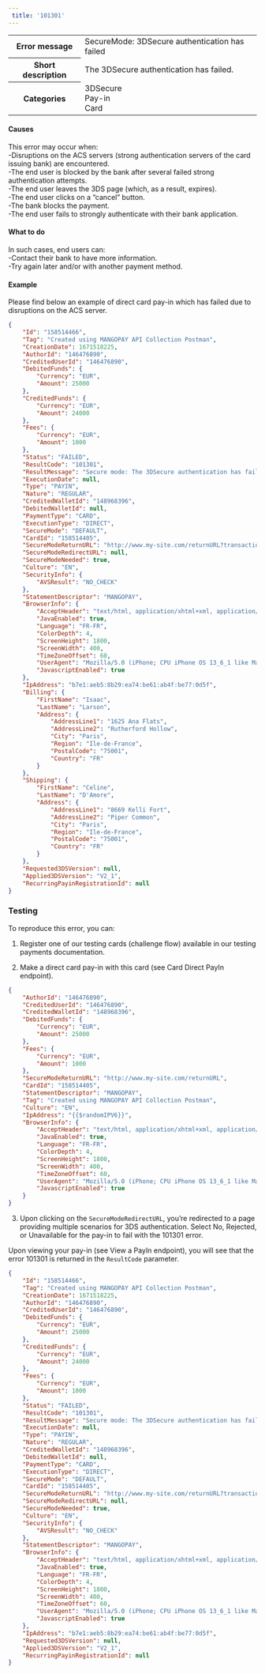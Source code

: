 ---  
 title: '101301'  
---  
  
<table>
    <tbody>
        <tr>
            <th class="header"><strong>Error message</strong></th>
            <td class="content">SecureMode: 3DSecure authentication has failed</td>
        </tr>
        <tr>
            <th class="header"><strong>Short description</strong></th>
            <td class="content">The 3DSecure authentication has failed.</td>
        </tr>
        <tr>
            <th class="header"><strong>Categories</strong></th>
            <td class="content">  
<div class="label">3DSecure</div>  
<div class="label">Pay-in</div>  
<div class="label">Card</div>
</td>
        </tr>
    </tbody>
</table>  

#### Causes  

This error may occur when:  
-Disruptions on the ACS servers (strong authentication servers of the card issuing bank) are encountered.  
-The end user is blocked by the bank after several failed strong authentication attempts.  
-The end user leaves the 3DS page (which, as a result, expires).  
-The end user clicks on a “cancel” button.  
-The bank blocks the payment.  
-The end user fails to strongly authenticate with their bank application.  

#### What to do  

In such cases, end users can:  
-Contact their bank to have more information.  
-Try again later and/or with another payment method.  

#### Example  

Please find below an example of direct card pay-in which has failed due to disruptions on the ACS server.  
```json API Response
{
    "Id": "158514466",
    "Tag": "Created using MANGOPAY API Collection Postman",
    "CreationDate": 1671518225,
    "AuthorId": "146476890",
    "CreditedUserId": "146476890",
    "DebitedFunds": {
        "Currency": "EUR",
        "Amount": 25000
    },
    "CreditedFunds": {
        "Currency": "EUR",
        "Amount": 24000
    },
    "Fees": {
        "Currency": "EUR",
        "Amount": 1000
    },
    "Status": "FAILED",
    "ResultCode": "101301",
    "ResultMessage": "Secure mode: The 3DSecure authentication has failed",
    "ExecutionDate": null,
    "Type": "PAYIN",
    "Nature": "REGULAR",
    "CreditedWalletId": "148968396",
    "DebitedWalletId": null,
    "PaymentType": "CARD",
    "ExecutionType": "DIRECT",
    "SecureMode": "DEFAULT",
    "CardId": "158514405",
    "SecureModeReturnURL": "http://www.my-site.com/returnURL?transactionId=158514466",
    "SecureModeRedirectURL": null,
    "SecureModeNeeded": true,
    "Culture": "EN",
    "SecurityInfo": {
        "AVSResult": "NO_CHECK"
    },
    "StatementDescriptor": "MANGOPAY",
    "BrowserInfo": {
        "AcceptHeader": "text/html, application/xhtml+xml, application/xml;q=0.9, /;q=0.8",
        "JavaEnabled": true,
        "Language": "FR-FR",
        "ColorDepth": 4,
        "ScreenHeight": 1800,
        "ScreenWidth": 400,
        "TimeZoneOffset": 60,
        "UserAgent": "Mozilla/5.0 (iPhone; CPU iPhone OS 13_6_1 like Mac OS X) AppleWebKit/605.1.15 (KHTML, like Gecko) Mobile/15E148",
        "JavascriptEnabled": true
    },
    "IpAddress": "b7e1:aeb5:8b29:ea74:be61:ab4f:be77:0d5f",
    "Billing": {
        "FirstName": "Isaac",
        "LastName": "Larson",
        "Address": {
            "AddressLine1": "1625 Ana Flats",
            "AddressLine2": "Rutherford Hollow",
            "City": "Paris",
            "Region": "Ile-de-France",
            "PostalCode": "75001",
            "Country": "FR"
        }
    },
    "Shipping": {
        "FirstName": "Celine",
        "LastName": "D'Amore",
        "Address": {
            "AddressLine1": "8669 Kelli Fort",
            "AddressLine2": "Piper Common",
            "City": "Paris",
            "Region": "Ile-de-France",
            "PostalCode": "75001",
            "Country": "FR"
        }
    },
    "Requested3DSVersion": null,
    "Applied3DSVersion": "V2_1",
    "RecurringPayinRegistrationId": null
}
```  

### Testing  

To reproduce this error, you can:  

1) Register one of our testing cards (challenge flow) available in our testing payments documentation.  

2) Make a direct card pay-in with this card (see Card Direct PayIn endpoint).  
```json Request example
{
    "AuthorId": "146476890",
    "CreditedUserId": "146476890",
    "CreditedWalletId": "148968396",
    "DebitedFunds": {
        "Currency": "EUR",
        "Amount": 25000
    },
    "Fees": {
        "Currency": "EUR",
        "Amount": 1000
    },
    "SecureModeReturnURL": "http://www.my-site.com/returnURL",
    "CardId": "158514405",
    "StatementDescriptor": "MANGOPAY",
    "Tag": "Created using MANGOPAY API Collection Postman",
    "Culture": "EN",
    "IpAddress": "{{$randomIPV6}}",
    "BrowserInfo": {
        "AcceptHeader": "text/html, application/xhtml+xml, application/xml;q=0.9, /;q=0.8",
        "JavaEnabled": true,
        "Language": "FR-FR",
        "ColorDepth": 4,
        "ScreenHeight": 1800,
        "ScreenWidth": 400,
        "TimeZoneOffset": 60,
        "UserAgent": "Mozilla/5.0 (iPhone; CPU iPhone OS 13_6_1 like Mac OS X) AppleWebKit/605.1.15 (KHTML, like Gecko) Mobile/15E148",
        "JavascriptEnabled": true       
    }
}
```  

3) Upon clicking on the `SecureModeRedirectURL`, you’re redirected to a page providing multiple scenarios for 3DS authentication. Select No, Rejected, or Unavailable for the pay-in to fail with the 101301 error.  

Upon viewing your pay-in (see View a PayIn endpoint), you will see that the error 101301 is returned in the `ResultCode` parameter.  
```json Response example
{
    "Id": "158514466",
    "Tag": "Created using MANGOPAY API Collection Postman",
    "CreationDate": 1671518225,
    "AuthorId": "146476890",
    "CreditedUserId": "146476890",
    "DebitedFunds": {
        "Currency": "EUR",
        "Amount": 25000
    },
    "CreditedFunds": {
        "Currency": "EUR",
        "Amount": 24000
    },
    "Fees": {
        "Currency": "EUR",
        "Amount": 1000
    },
    "Status": "FAILED",
    "ResultCode": "101301",
    "ResultMessage": "Secure mode: The 3DSecure authentication has failed",
    "ExecutionDate": null,
    "Type": "PAYIN",
    "Nature": "REGULAR",
    "CreditedWalletId": "148968396",
    "DebitedWalletId": null,
    "PaymentType": "CARD",
    "ExecutionType": "DIRECT",
    "SecureMode": "DEFAULT",
    "CardId": "158514405",
    "SecureModeReturnURL": "http://www.my-site.com/returnURL?transactionId=158514466",
    "SecureModeRedirectURL": null,
    "SecureModeNeeded": true,
    "Culture": "EN",
    "SecurityInfo": {
        "AVSResult": "NO_CHECK"
    },
    "StatementDescriptor": "MANGOPAY",
    "BrowserInfo": {
        "AcceptHeader": "text/html, application/xhtml+xml, application/xml;q=0.9, /;q=0.8",
        "JavaEnabled": true,
        "Language": "FR-FR",
        "ColorDepth": 4,
        "ScreenHeight": 1800,
        "ScreenWidth": 400,
        "TimeZoneOffset": 60,
        "UserAgent": "Mozilla/5.0 (iPhone; CPU iPhone OS 13_6_1 like Mac OS X) AppleWebKit/605.1.15 (KHTML, like Gecko) Mobile/15E148",
        "JavascriptEnabled": true
    },
    "IpAddress": "b7e1:aeb5:8b29:ea74:be61:ab4f:be77:0d5f",
    "Requested3DSVersion": null,
    "Applied3DSVersion": "V2_1",
    "RecurringPayinRegistrationId": null
}
```